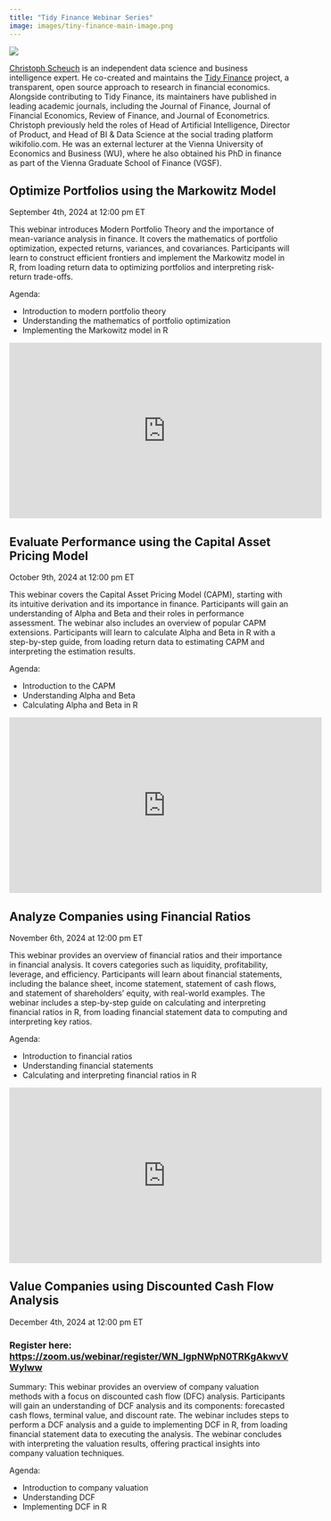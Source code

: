 ```yaml
---
title: "Tidy Finance Webinar Series"
image: images/tiny-finance-main-image.png
---
```


![](images/tiny-finance-main-image.jpg)

[Christoph Scheuch](https://www.linkedin.com/in/christophscheuch/?originalSubdomain=at) is an independent 
data science and business intelligence expert. He co-created and maintains the [Tidy Finance](https://www.tidy-finance.org/) 
project, a transparent, open source approach to research in financial economics. Alongside contributing to Tidy Finance, 
its maintainers have published in leading academic journals, including the Journal of Finance, Journal of Financial Economics, 
Review of Finance, and Journal of Econometrics. Christoph previously held the roles of Head of Artificial Intelligence, 
Director of Product, and Head of BI & Data Science at the social trading platform wikifolio.com. He was an external 
lecturer at the Vienna University of Economics and Business (WU), where he also obtained his PhD in finance as part 
of the Vienna Graduate School of Finance (VGSF).

## Optimize Portfolios using the Markowitz Model

September 4th, 2024 at 12:00 pm ET

This webinar introduces Modern Portfolio Theory and the importance of mean-variance analysis in finance. It covers the 
mathematics of portfolio optimization, expected returns, variances, and covariances. Participants will learn to construct 
efficient frontiers and implement the Markowitz model in R, from loading return data to optimizing portfolios and interpreting 
risk-return trade-offs.

Agenda:

* Introduction to modern portfolio theory
* Understanding the mathematics of portfolio optimization
* Implementing the Markowitz model in R

<iframe width="560" height="315" src="https://www.youtube.com/embed/jsdOy0ftZiI?si=LalMYJ088cGFncHi" title="YouTube video player" frameborder="0" allow="accelerometer; autoplay; clipboard-write; encrypted-media; gyroscope; picture-in-picture; web-share" referrerpolicy="strict-origin-when-cross-origin" allowfullscreen></iframe>

## Evaluate Performance using the Capital Asset Pricing Model

October 9th, 2024 at 12:00 pm ET

This webinar covers the Capital Asset Pricing Model (CAPM), starting with its intuitive derivation and its importance in finance. Participants will gain an understanding of Alpha and Beta and their roles in performance assessment. The webinar also includes an overview of popular CAPM extensions. Participants will learn to calculate Alpha and Beta in R with a step-by-step guide, from loading return data to estimating CAPM and interpreting the estimation results.

Agenda:

* Introduction to the CAPM
* Understanding Alpha and Beta
* Calculating Alpha and Beta in R

<iframe width="560" height="315" src="https://www.youtube.com/embed/9DdCSpuhkt4?si=C05p2Qaw1ml0kHk2" title="YouTube video player" frameborder="0" allow="accelerometer; autoplay; clipboard-write; encrypted-media; gyroscope; picture-in-picture; web-share" referrerpolicy="strict-origin-when-cross-origin" allowfullscreen></iframe>

## Analyze Companies using Financial Ratios

November 6th, 2024 at 12:00 pm ET

This webinar provides an overview of financial ratios and their importance in financial analysis. It covers categories such as liquidity, profitability, leverage, and efficiency. Participants will learn about financial statements, including the balance sheet, income statement, statement of cash flows, and statement of shareholders’ equity, with real-world examples. The webinar includes a step-by-step guide on calculating and interpreting financial ratios in R, from loading financial statement data to computing and interpreting key ratios.

Agenda:

* Introduction to financial ratios
* Understanding financial statements
* Calculating and interpreting financial ratios in R

<iframe width="560" height="315" src="https://www.youtube.com/embed/qbG4nMUhNN0?si=O5Pud0B3CAGtx1L4" title="YouTube video player" frameborder="0" allow="accelerometer; autoplay; clipboard-write; encrypted-media; gyroscope; picture-in-picture; web-share" referrerpolicy="strict-origin-when-cross-origin" allowfullscreen></iframe>

## Value Companies using Discounted Cash Flow Analysis

December 4th, 2024 at 12:00 pm ET

### Register here: [https://zoom.us/webinar/register/WN_IgpNWpN0TRKgAkwvVWylww](https://zoom.us/webinar/register/WN_IgpNWpN0TRKgAkwvVWylww)

Summary: This webinar provides an overview of company valuation methods with a focus on discounted cash flow (DFC) analysis. Participants will gain an understanding of DCF analysis and its components: forecasted cash flows, terminal value, and discount rate. The webinar includes steps to perform a DCF analysis and a guide to implementing DCF in R, from loading financial statement data to executing the analysis. The webinar concludes with interpreting the valuation results, offering practical insights into company valuation techniques.

Agenda:

* Introduction to company valuation
* Understanding DCF
* Implementing DCF in R
